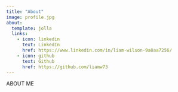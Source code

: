 ```yaml
---
title: "About"
image: profile.jpg
about:
  template: jolla
  links:
    - icon: linkedin
      text: LinkedIn
      href: https://www.linkedin.com/in/liam-wilson-9a8aa7256/
    - icon: github
      text: Github
      href: https://github.com/liamw73
---
```


ABOUT ME
